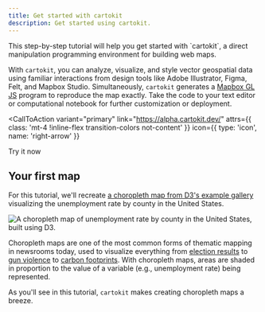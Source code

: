 ```yaml
---
title: Get started with cartokit
description: Get started using cartokit.
---
```




<p class="text-xl tracking-wide text-gray-700 dark:text-gray-200">
  This step-by-step tutorial will help you get started with `cartokit`, a direct
  manipulation programming environment for building web maps.
</p>

With `cartokit`, you can analyze, visualize, and style vector geospatial data using familiar interactions from design tools like Adobe Illustrator, Figma, Felt, and Mapbox Studio. Simultaneously, `cartokit` generates a [Mapbox GL JS](https://docs.mapbox.com/mapbox-gl-js/guides) program to reproduce the map exactly. Take the code to your text editor or computational notebook for further customization or deployment.

<CallToAction
  variant="primary"
  link="https://alpha.cartokit.dev/"
  attrs={{ class: 'mt-4 !inline-flex transition-colors not-content' }}
  icon={{ type: 'icon', name: 'right-arrow' }}
>
  Try it now
</CallToAction>

## Your first map

For this tutorial, we'll recreate [a choropleth map from D3's example gallery](https://observablehq.com/@d3/choropleth/2) visualizing the unemployment rate by county in the United States.

![A choropleth map of unemployment rate by county in the United States, built using D3.](../../../assets/d3-choropleth.svg)

Choropleth maps are one of the most common forms of thematic mapping in newsrooms today, used to visualize everything from [election results](https://www.nytimes.com/interactive/2021/upshot/2020-election-map.html) to [gun violence](https://www.nytimes.com/interactive/2024/05/14/us/gun-homicides-map.html) to [carbon footprints](https://www.nytimes.com/interactive/2022/12/13/climate/climate-footprint-map-neighborhood.html). With choropleth maps, areas are shaded in proportion to the value of a variable (e.g., unemployment rate) being represented.

As you'll see in this tutorial, `cartokit` makes creating choropleth maps a breeze.
